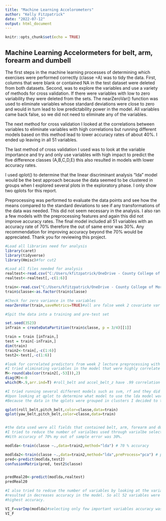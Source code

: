---
title: "Machine Learning Accelorometers"
author: "Kelly Fitzpatrick"
date: "2022-07-12"
output: html_document
---

```{r setup, include=FALSE}
knitr::opts_chunk$set(echo = TRUE)
```

## Machine Learning Accelormeters for belt, arm, forearm and dumbell

The first steps in the machine learning processes of determining which exercises were performed correctly (classe =A) was to tidy the data. First, columns that were blank or contained NA in the test dataset were deleted from both datasets. Second, was to explore the variables and use a variety of methods for cross validation. If there were variables with low to zero variability they were deleted from the sets.  The nearZeroVar() function was used to eliminate variables whose standard deviations were close to zero and would in turn lead to low predictability power in the model. All variables came back false, so we did not need to eliminate any of the variables. 

The next method for  cross validation I looked at the correlations between variables to eliminate variables with high correlations but running different models based on this method lead to lower accuracy rates of about 40%. I ended up leaving in all 51 variables. 

The last method of cross validation I used was to look at the variable importance and try and only use variables with high impact to predict the five difference classes (A,B,C,D,E) this also resulted in models with lower accuracy rates. 

I used qplot() to determine that the linear discriminant analysis “lda” model would be the best approach because the data seemed to be clustered in groups when I explored several plots in the exploratory phase. I only show two qplots for this report.

Preprocessing was performed to evaluate the data points and see how the means compared to the standard deviations to see if any transformations of the data was needed. This did not seem necessary in the analysis. I also ran a few models with the preprocessing features and again this did not improve accuracy rates.
The final model included all 51 variables with an accuracy rate of 70% therefore the out of same error was 30%.
Any recommendation for improving accuracy beyond the 70% would be appreciated.
Thank you for reviewing this project.


```{r}
#Load all libraries need for analysis
library(caret)
library(tidyverse)
library(Hmisc)#for cut2

#Load all files needed for analysis
realtest<-read.csv("C:/Users/kfitzpatrick/OneDrive - County College of Morris/Kelly/Coursera/Machine Learning/pml-testing-clean.csv")
realtest<-realtest[,-c(1:6)]

train<-read.csv("C:/Users/kfitzpatrick/OneDrive - County College of Morris/Kelly/Coursera/Machine Learning/pml-training-clean.csv")
train$classe<-as.factor(train$classe)

#Check for zero variance in the variables
nearZeroVar(train,saveMetrics=TRUE)#all are false week 2 covariate var slide #7

#Spit the data into a training and pre-test set

set.seed(3523)
inTrain = createDataPartition(train$classe, p = 3/4)[[1]]

train = train [inTrain,]
test = train[-inTrain,]
dim(train)
train2<-train[,-c(1:6)]
test2<-test[,-c(1:6)]

#look for correlated predictors from week 2 lecture preprocessing with PCA
#I tried eliminating variables in the model that were highly correlate but the accuracy would decrease by alot
M<-round(abs(cor(train2[,-53])),2)
diag(M)<-0
which(M>.9,arr.ind=T) #roll_belt and accel_belt_z have .99 correlation

#I tried running several different models such as svm, rf and they did not run in R on this dataset.
#Upon looking at qplot to determine what model to use the lda model worked.
#Because the data in the qplots were grouped in clusters I decided to the the lda model.

qplot(roll_belt,pitch_belt,color=classe,data=train)
qplot(yaw_belt,pitch_belt,color=classe,data=train)


#the data used were all fields that contained belt, arm, forearm and dumbbell there were 52 variables used
#I tried to reduce the number of varialbes used through varialbe selection methods but that only reduced the accuracy drastically
#With accuracy of 70% my out of sample error was 30%. 

modlda<-train(classe ~.,data=train2,method="lda") # 70 % accuracy

modlda2<-train(classe ~.,data=train2,method="lda",preProcess="pca") # preprocess accuracy went down to 53%
pred<-predict(modlda,test2)
confusionMatrix(pred, test2$classe)


predReal20<-predict(modlda,realtest)
predReal20

#I also tried to redcue the number of variables by looking at the variable importance but this also
#resulted in decreases accuracy in the model. So all 52 variables were in the final model to result in the
#highest accuracy.

VI_F=varImp(modlda)#selecting only few important variables accuracy was only 42%
VI_F


```

